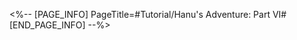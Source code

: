 <%-- [PAGE_INFO]
PageTitle=#Tutorial/Hanu's Adventure: Part VI#
[END_PAGE_INFO] --%>
{{Tutorial
|sort      = 709101
|title     = Hanu's Adventure: Part VI
|subtitle  = 
|type      = Adventure
|about     = 
|image1    = Tutorial Hanu's Adventure Part VI 1.png{{subst:void|<!--$UPLOAD:<<SpriteOutput/TutorialPic/TutorialPage_709101.png>-<Tutorial Hanu's Adventure Part VI 1.png>>}}
|text1     = Boss Stone's minions will experience true calamity when Hanu gets his Hanu Launcher! After taking aim at an enemy, hitting the fire button will unleash the Hanu Rocket and consume ammunition.
|image2    = Tutorial Hanu's Adventure Part VI 2.png{{subst:void|<!--$UPLOAD:<<SpriteOutput/TutorialPic/TutorialPage_709102.png>-<Tutorial Hanu's Adventure Part VI 2.png>>}}
|text2     = Enemies will drop ammo after being defeated. If one round of ammo hits multiple enemies, more ammo is dropped at once.
|image3    = Tutorial Hanu's Adventure Part VI 3.png{{subst:void|<!--$UPLOAD:<<SpriteOutput/TutorialPic/TutorialPage_709103.png>-<Tutorial Hanu's Adventure Part VI 3.png>>}}
|text3     = If Brother Hanu has no more ammo left, you can return to Hanu Launcher's position to unlock the Hanu Rocket again and replenish 1 ammo.
}}